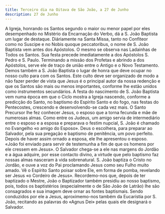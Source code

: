 ```yaml
---
title: Terceiro dia na Oitava de São João, a 27 de Junho
description: 27 de Junho
---
```


<aside>
  A Igreja, honrando os Santos segundo o maior ou menor papel por eles
  desempenhado no Mistério da Encarnação do Verbo, dá a S. João Baptista um
  lugar de destaque. Diáriamente na Santa Missa, tanto no Confiteor como no
  Suscipe e no Nobis quoque peccatoribus, o nome de S. João Baptista vem antes
  dos Apóstolos. O mesmo se observa nas Ladainhas de Todos os Santos. Sua festa
  precede imediatamente a dos Apóstolos S. Pedro e S. Paulo. Terminando a missão
  dos Profetas e abrindo a dos Apóstolos, serve ele de traço de união entre o
  Antigo e o Novo Testamento. Demos também a S. João Baptista o lugar de honra
  que deve ocupar no nosso culto para com os Santos. Este culto deve ser
  organizado de modo a não fazer perder de vista que Jesus é o principal autor
  da nossa redenção e que os Santos são mais ou menos importantes, conforme lhe
  estão unidos como instrumentos secundários. A festa do nascimento de S. João
  Baptista vem numa época em que o Ciclo mostra a Igreja nascendo, conforme a
  predicção do Santo, no baptismo do Espírito Santo e do fogo, nas festas do
  Pentecostes, crescendo e desenvolvendo-se cada vez mais. O Santo Precursor lhe
  fez conhecer Jesus, o esposo que a torna fecunda e mãe de numerosas almas.
  Como entre os Judeus, um amigo servia de intermediário entre o esposo e a
  esposa e preparava o festim nupcial, S. João é chamado no Evangelho «o amigo
  do Esposo». Deus o escolhera, para preparar ao Salvador, pela sua pregação e
  baptismo de penitência, um povo perfeito. Depois de haver assim ornado a
  esposa, ele lhe apresentou o esposo. «João foi enviado para servir de
  testemunha a fim de que os homens por ele cressem em Jesus». O Salvador
  chega-se a ele nas margens do Jordão e a água adquire, por esse contacto
  divino, a virtude que pelo baptismo faz nossas almas nasceram à vida
  sobrenatural. S. João baptiza o Cristo no Jordão, e ouve a voz do Pai
  proclamando Jesus como seu Fulho muito amado. Vê o Espírito Santo poisar sobre
  Ele, em forma de pomba, revelando ser Jesus «o Cordeiro de Jesus».
  Recordemo-nos que, depois de ter baptizado o Mestre, João o Baptizador também
  presidiu ao nosso baptismo, pois, todos os baptistérios (especialmente o de
  São João de Latrão) lhe são consagrados e sua imagem deve ornar as fontes
  baptismais. Sendo conduzidos por ele a Jesus, aproximemo-nos também da
  Eucarístia por S. João, recitando as palavras do «Agnus Dei» pelas quais ele
  designará o Salvador.
</aside>


<Missa />

